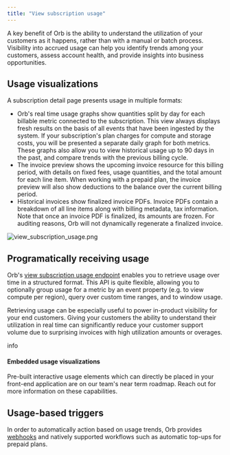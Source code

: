```yaml
---
title: "View subscription usage"
---
```


A key benefit of Orb is the ability to understand the utilization of your customers as it happens, rather than with a manual or batch process. Visibility into accrued usage can help you identify trends among your customers, assess account health, and provide insights into business opportunities.

## Usage visualizations[](#usage-visualizations "Direct link to heading")

A subscription detail page presents usage in multiple formats:

* Orb's real time usage graphs show quantities split by day for each billable metric connected to the subscription. This view always displays fresh results on the basis of all events that have been ingested by the system. If your subscription's plan charges for compute and storage costs, you will be presented a separate daily graph for both metrics. These graphs also allow you to view historical usage up to 90 days in the past, and compare trends with the previous billing cycle.
* The invoice preview shows the upcoming invoice resource for this billing period, with details on fixed fees, usage quantities, and the total amount for each line item. When working with a prepaid plan, the invoice preview will also show deductions to the balance over the current billing period.
* Historical invoices show finalized invoice PDFs. Invoice PDFs contain a breakdown of all line items along with billing metadata, tax information. Note that once an invoice PDF is finalized, its amounts are frozen. For auditing reasons, Orb will not dynamically regenerate a finalized invoice.

![view_subscription_usage.png](/images/guides/product-catalog/view-usage-560f9b075f801ef51f695b4c458aef23.png)

## Programatically receiving usage[](#programatically-receiving-usage "Direct link to heading")

Orb's [view subscription usage endpoint](/reference/fetch-subscription-usage) enables you to retrieve usage over time in a structured format. This API is quite flexible, allowing you to optionally group usage for a metric by an event property (e.g. to view compute per region), query over custom time ranges, and to window usage.

Retrieving usage can be especially useful to power in-product visibility for your end customers. Giving your customers the ability to understand their utilization in real time can significantly reduce your customer support volume due to surprising invoices with high utilization amounts or overages.

info

#### Embedded usage visualizations[](#embedded-usage-visualizations "Direct link to heading")

Pre-built interactive usage elements which can directly be placed in your front-end application are on our team's near term roadmap. Reach out for more information on these capabilities.

## Usage-based triggers[](#usage-based-triggers "Direct link to heading")

In order to automatically action based on usage trends, Orb provides [webhooks](/guides/integrations-and-exports/webhooks) and natively supported workflows such as automatic top-ups for prepaid plans.